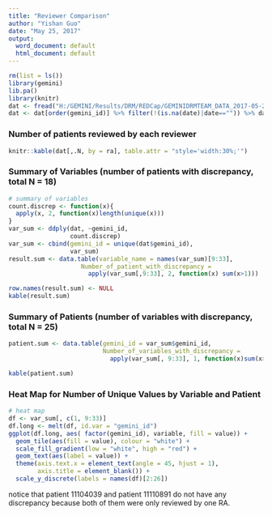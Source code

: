 ```yaml
---
title: "Reviewer Comparison"
author: "Yishan Guo"
date: "May 25, 2017"
output:
  word_document: default
  html_document: default
---
```


```r
rm(list = ls())
library(gemini)
lib.pa()
library(knitr)
dat <- fread("H:/GEMINI/Results/DRM/REDCap/GEMINIDRMTEAM_DATA_2017-05-25_1134.csv")
dat <- dat[order(gemini_id)] %>% filter(!(is.na(date)|date=="")) %>% data.table
```
### Number of patients reviewed by each reviewer
```r
knitr::kable(dat[,.N, by = ra], table.attr = "style='width:30%;'")
```

### Summary of Variables (number of patients with discrepancy, total N = 18)
```r
# summary of variables
count.discrep <- function(x){
  apply(x, 2, function(x)length(unique(x)))
}
var_sum <- ddply(dat, ~gemini_id,
                 count.discrep)
var_sum <- cbind(gemini_id = unique(dat$gemini_id),
                 var_sum)
result.sum <- data.table(variable_name = names(var_sum)[9:33],
                    Number_of_patient_with_discrepancy = 
                      apply(var_sum[,9:33], 2, function(x) sum(x>1)))

row.names(result.sum) <- NULL
kable(result.sum)

```


### Summary of Patients (number of variables with discrepancy, total N = 25)
```r
patient.sum <- data.table(gemini_id = var_sum$gemini_id,
                          Number_of_variables_with_discrepancy = 
                            apply(var_sum[, 9:33], 1, function(x)sum(x>1)))

kable(patient.sum)
```


### Heat Map for Number of Unique Values by Variable and Patient
```r
# heat map
df <- var_sum[, c(1, 9:33)]
df.long <- melt(df, id.var = "gemini_id")
ggplot(df.long, aes( factor(gemini_id), variable, fill = value)) + 
  geom_tile(aes(fill = value), colour = "white") +
  scale_fill_gradient(low = "white", high = "red") +
  geom_text(aes(label = value)) +
  theme(axis.text.x = element_text(angle = 45, hjust = 1),
        axis.title = element_blank()) +
  scale_y_discrete(labels = names(df)[2:26])
```
notice that patient 11104039 and patient 11110891 do not have any discrepancy because both of them were only reviewed by one RA.

